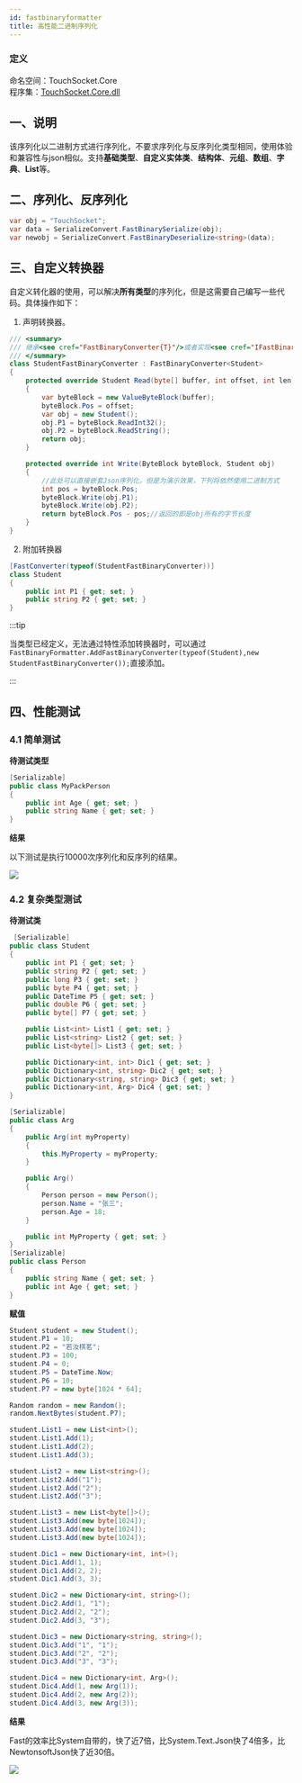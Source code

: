 ```yaml
---
id: fastbinaryformatter
title: 高性能二进制序列化
---
```


### 定义

命名空间：TouchSocket.Core <br/>
程序集：[TouchSocket.Core.dll](https://www.nuget.org/packages/TouchSocket.Core)


## 一、说明
该序列化以二进制方式进行序列化，不要求序列化与反序列化类型相同，使用体验和兼容性与json相似。支持**基础类型**、**自定义实体类**、**结构体**、**元组**、**数组**、**字典**、**List**等。

## 二、序列化、反序列化
```csharp
var obj = "TouchSocket";
var data = SerializeConvert.FastBinarySerialize(obj);
var newobj = SerializeConvert.FastBinaryDeserialize<string>(data);
```

## 三、自定义转换器

自定义转化器的使用，可以解决**所有类型**的序列化，但是这需要自己编写一些代码。具体操作如下：

1. 声明转换器。
```csharp
/// <summary>
/// 继承<see cref="FastBinaryConverter{T}"/>或者实现<see cref="IFastBinaryConverter"/>
/// </summary>
class StudentFastBinaryConverter : FastBinaryConverter<Student>
{
    protected override Student Read(byte[] buffer, int offset, int len)
    {
        var byteBlock = new ValueByteBlock(buffer);
        byteBlock.Pos = offset;
        var obj = new Student();
        obj.P1 = byteBlock.ReadInt32();
        obj.P2 = byteBlock.ReadString();
        return obj;
    }

    protected override int Write(ByteBlock byteBlock, Student obj)
    {
        //此处可以直接嵌套Json序列化，但是为演示效果，下列将依然使用二进制方式
        int pos = byteBlock.Pos;
        byteBlock.Write(obj.P1);
        byteBlock.Write(obj.P2);
        return byteBlock.Pos - pos;//返回的即是obj所有的字节长度
    }
}
```

2. 附加转换器

```csharp {1}
[FastConverter(typeof(StudentFastBinaryConverter))]
class Student
{
    public int P1 { get; set; }
    public string P2 { get; set; }
}
```

:::tip

当类型已经定义，无法通过特性添加转换器时，可以通过`FastBinaryFormatter.AddFastBinaryConverter(typeof(Student),new StudentFastBinaryConverter());`直接添加。

:::  


## 四、性能测试

### 4.1 简单测试

**待测试类型**

```csharp
[Serializable]
public class MyPackPerson
{
    public int Age { get; set; }
    public string Name { get; set; }
}
```

**结果**

以下测试是执行10000次序列化和反序列的结果。

![](../static/img/docs/fastbinaryformatter-1.png)

### 4.2 复杂类型测试

**待测试类**

```csharp
 [Serializable]
public class Student
{
    public int P1 { get; set; }
    public string P2 { get; set; }
    public long P3 { get; set; }
    public byte P4 { get; set; }
    public DateTime P5 { get; set; }
    public double P6 { get; set; }
    public byte[] P7 { get; set; }

    public List<int> List1 { get; set; }
    public List<string> List2 { get; set; }
    public List<byte[]> List3 { get; set; }

    public Dictionary<int, int> Dic1 { get; set; }
    public Dictionary<int, string> Dic2 { get; set; }
    public Dictionary<string, string> Dic3 { get; set; }
    public Dictionary<int, Arg> Dic4 { get; set; }
}

[Serializable]
public class Arg
{
    public Arg(int myProperty)
    {
        this.MyProperty = myProperty;
    }

    public Arg()
    {
        Person person = new Person();
        person.Name = "张三";
        person.Age = 18;
    }

    public int MyProperty { get; set; }
}
[Serializable]
public class Person
{
    public string Name { get; set; }
    public int Age { get; set; }
}
```

**赋值**

```csharp
Student student = new Student();
student.P1 = 10;
student.P2 = "若汝棋茗";
student.P3 = 100;
student.P4 = 0;
student.P5 = DateTime.Now;
student.P6 = 10;
student.P7 = new byte[1024 * 64];

Random random = new Random();
random.NextBytes(student.P7);

student.List1 = new List<int>();
student.List1.Add(1);
student.List1.Add(2);
student.List1.Add(3);

student.List2 = new List<string>();
student.List2.Add("1");
student.List2.Add("2");
student.List2.Add("3");

student.List3 = new List<byte[]>();
student.List3.Add(new byte[1024]);
student.List3.Add(new byte[1024]);
student.List3.Add(new byte[1024]);

student.Dic1 = new Dictionary<int, int>();
student.Dic1.Add(1, 1);
student.Dic1.Add(2, 2);
student.Dic1.Add(3, 3);

student.Dic2 = new Dictionary<int, string>();
student.Dic2.Add(1, "1");
student.Dic2.Add(2, "2");
student.Dic2.Add(3, "3");

student.Dic3 = new Dictionary<string, string>();
student.Dic3.Add("1", "1");
student.Dic3.Add("2", "2");
student.Dic3.Add("3", "3");

student.Dic4 = new Dictionary<int, Arg>();
student.Dic4.Add(1, new Arg(1));
student.Dic4.Add(2, new Arg(2));
student.Dic4.Add(3, new Arg(3));
```

**结果**

Fast的效率比System自带的，快了近7倍，比System.Text.Json快了4倍多，比NewtonsoftJson快了近30倍。

![](../static/img/docs/fastbinaryformatter-2.png)

